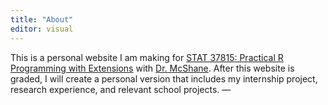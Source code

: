 ```yaml
---
title: "About"
editor: visual
---
```

This is a personal website I am making for [STAT 37815: Practical R Programming
with Extensions](https://stat.uchicago.edu/academics/course-info/2024-2025-cour
ses/autumn-2024-stat-37815-1/) with [ Dr. McShane](https://ryanmcshane.com).
After this website is graded, I will create a personal version that includes my internship project, research experience, and relevant school projects.
---

## 
